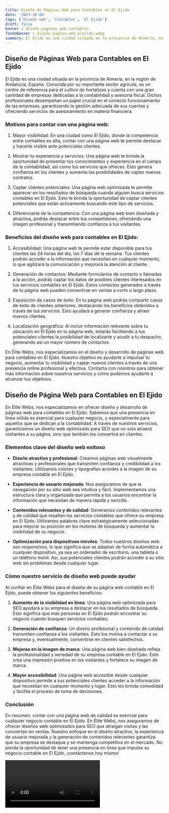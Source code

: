 ```yaml
---
title: Diseño de Páginas Web para Contables en El Ejido
date: '2023-10-04'
tags: ['Diseño web', 'Contables', 'El Ejido']
draft: false
banner : diseño_paginas_web_contables
fondoBanner : diseño_pagina_web_elejido.webp
summary: El Ejido es una ciudad situada en la provincia de Almería, en la región de Andalucía, España. Conocida por su importante sector agrícola, es un centro de referencia para el cultivo de hortalizas y cuenta con una gran cantidad de empresas dedicadas a la contabilidad y asesoría fiscal. Dichos profesionales desempeñan un papel crucial en el correcto funcionamiento de las empresas, garantizando la gestión adecuada de sus cuentas y ofreciendo servicios de asesoramiento en materia financiera.
---
```


## Diseño de Páginas Web para Contables en El Ejido

El Ejido es una ciudad situada en la provincia de Almería, en la región de Andalucía, España. Conocida por su importante sector agrícola, es un centro de referencia para el cultivo de hortalizas y cuenta con una gran cantidad de empresas dedicadas a la contabilidad y asesoría fiscal. Dichos profesionales desempeñan un papel crucial en el correcto funcionamiento de las empresas, garantizando la gestión adecuada de sus cuentas y ofreciendo servicios de asesoramiento en materia financiera.

### Motivos para contar con una página web:

1. Mayor visibilidad: En una ciudad como El Ejido, donde la competencia entre contables es alta, contar con una página web te permite destacar y hacerte visible ante potenciales clientes.

2. Mostrar tu experiencia y servicios: Una página web te brinda la oportunidad de presentar tus conocimientos y experiencia en el campo de la contabilidad, así como los servicios que ofreces. Esto genera confianza en los clientes y aumenta las posibilidades de captar nuevos contratos.

3. Captar clientes potenciales: Una página web optimizada te permite aparecer en los resultados de búsqueda cuando alguien busca servicios contables en El Ejido. Esto te brinda la oportunidad de captar clientes potenciales que están activamente buscando este tipo de servicios.

4. Diferenciarte de la competencia: Con una página web bien diseñada y atractiva, podrás destacar entre tus competidores, ofreciendo una imagen profesional y transmitiendo confianza a tus visitantes.

### Beneficios del diseño web para contables en El Ejido:

1. Accesibilidad: Una página web te permite estar disponible para tus clientes las 24 horas del día, los 7 días de la semana. Tus clientes podrán acceder a la información que necesitan en cualquier momento, lo que agilizará la comunicación y mejorará la atención al cliente.

2. Generación de contactos: Mediante formularios de contacto o llamadas a la acción, podrás captar los datos de posibles clientes interesados en tus servicios contables en El Ejido. Estos contactos generados a través de tu página web pueden convertirse en ventas a corto o largo plazo.

3. Exposición de casos de éxito: En tu página web podrás compartir casos de éxito de clientes anteriores, destacando los beneficios obtenidos a través de tus servicios. Esto ayudará a generar confianza y atraer nuevos clientes.

4. Localización geográfica: Al incluir información relevante sobre tu ubicación en El Ejido en tu página web, estarás facilitando a tus potenciales clientes la posibilidad de localizarte y acudir a tu despacho, generando así un mayor número de contactos.

En Élite Webs, nos especializamos en el diseño y desarrollo de páginas web para contables en El Ejido. Nuestro objetivo es ayudarte a impulsar tu negocio, aumentar tu visibilidad y captar nuevos clientes a través de una presencia online profesional y efectiva. Contacta con nosotros para obtener más información sobre nuestros servicios y cómo podemos ayudarte a alcanzar tus objetivos.

<GifSeo />

<Cta />

## Diseño de Página Web para Contables en El Ejido

En Élite Webs, nos especializamos en ofrecer diseño y desarrollo de páginas web para contables en El Ejido. Sabemos que una presencia en línea sólida es esencial para cualquier negocio, y especialmente para aquellos que se dedican a la contabilidad. A través de nuestros servicios, garantizamos un diseño web optimizado para SEO que no solo atraerá visitantes a su página, sino que también los convertirá en clientes.

### Elementos clave del diseño web exitoso

- **Diseño atractivo y profesional**: Creamos páginas web visualmente atractivas y profesionales que transmiten confianza y credibilidad a los visitantes. Utilizamos colores y tipografías acordes a la imagen de su empresa contable en El Ejido.

- **Experiencia de usuario mejorada**: Nos aseguramos de que la navegación por su sitio web sea intuitiva y fácil. Implementamos una estructura clara y organizada que permita a los usuarios encontrar la información que necesitan de manera rápida y sencilla.

- **Contenidos relevantes y de calidad**: Generamos contenidos relevantes y de calidad que resalten los servicios contables que ofrece su empresa en El Ejido. Utilizamos palabras clave estratégicamente seleccionadas para mejorar su posición en los motores de búsqueda y aumentar la visibilidad de su negocio.

- **Optimización para dispositivos móviles**: Todos nuestros diseños web son responsivos, lo que significa que se adaptan de forma automática a cualquier dispositivo, ya sea un ordenador de escritorio, una tableta o un teléfono móvil. Así, sus potenciales clientes podrán acceder a su sitio web sin problemas desde cualquier lugar.

### Cómo nuestro servicio de diseño web puede ayudar

Al confiar en Élite Webs para el diseño de su página web contable en El Ejido, puede obtener los siguientes beneficios:

1. **Aumento de la visibilidad en línea**: Una página web optimizada para SEO ayudará a su empresa a destacar en los resultados de búsqueda. Esto significa que más personas en El Ejido podrán encontrar su negocio cuando busquen servicios contables.

2. **Generación de confianza**: Un diseño profesional y contenido de calidad transmiten confianza a los visitantes. Esto los motiva a contactar a su empresa y, eventualmente, convertirse en clientes satisfechos.

3. **Mejoras en la imagen de marca**: Una página web bien diseñada refleja la profesionalidad y seriedad de su empresa contable en El Ejido. Esto crea una impresión positiva en los visitantes y fortalece su imagen de marca.

4. **Mayor accesibilidad**: Una página web accesible desde cualquier dispositivo permite a sus potenciales clientes acceder a la información que necesitan en cualquier momento y lugar. Esto les brinda comodidad y facilita el proceso de toma de decisiones.

### Conclusión

En resumen, contar con una página web de calidad es esencial para cualquier negocio contable en El Ejido. En Élite Webs, nos aseguramos de ofrecer diseños web optimizados para SEO que atraigan visitas y las conviertan en ventas. Nuestro enfoque en el diseño atractivo, la experiencia de usuario mejorada y la generación de contenidos relevantes garantiza que su empresa se destaque y se mantenga competitiva en el mercado. No pierda la oportunidad de tener una presencia en línea que impulse su negocio contable en El Ejido, ¡contáctenos hoy mismo!

<Video />

<CtaBot job='Contables' city='El Ejido'/>

<Gmaps query='El Ejido+españa+maps' />